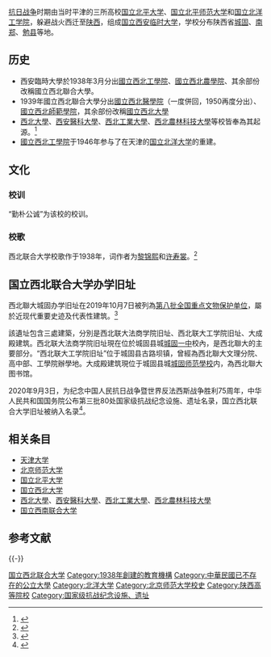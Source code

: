 [[抗日战争|抗日战争]]时期由当时平津的三所高校[[国立北平大学|国立北平大学]]、[[国立北平师范大学|国立北平师范大学]]和[[国立北洋工学院|国立北洋工学院]]，躲避战火西迁至[[陕西|陕西]]，组成[[国立西安临时大学|国立西安临时大学]]，学校分布陕西省[[城固|城固]]、[[南郑|南郑]]、[[勉县|勉县]]等地。

== 历史 ==
*西安臨時大學於1938年3月分出[[國立西北工學院|國立西北工學院]]、[[國立西北農學院|國立西北農學院]]、其余部份改稱國立西北聯合大學。
*1939年國立西北聯合大學分出[[國立西北醫學院|國立西北醫學院]]（一度併回，1950再度分出）、[[國立西北師範學院|國立西北師範學院]]，其余部份改稱[[國立西北大學|國立西北大學]]
*[[西北大学_(中国)|西北大學]]、[[西安醫科大學|西安醫科大學]]、[[西北工業大學|西北工業大學]]、[[西北農林科技大學|西北農林科技大學]]等校皆奉為其起源。<ref>{{Cite web |url=http://www.med.xjtu.edu.cn/history.asp |title=西安交通大学医学部历史渊源 |accessdate=2013-12-17 |archive-date=2013-12-17 |archive-url=https://web.archive.org/web/20131217045801/http://www.med.xjtu.edu.cn/history.asp |dead-url=no }}</ref>
*[[國立西北工學院|國立西北工學院]]于1946年参与了在天津的[[国立北洋大学|国立北洋大学]]的重建。

== 文化 ==
=== 校训 ===
“勤朴公诚”为该校的校训。

=== 校歌 ===
西北联合大学校歌作于1938年，词作者为[[黎锦熙|黎锦熙]]和[[许寿裳|许寿裳]]。<ref>{{Cite web |url= http://news.nwu.edu.cn/xiaoqing/news_detail.php?id=266&cat_id=384&bid=362 |title= 国立西北联合大学校歌 |author=  |date= 2012年3月23日 |publisher=  |language= zh-hans |accessdate= 2013年2月1日 |quote=  |archive-url= https://web.archive.org/web/20120720073609/http://news.nwu.edu.cn/xiaoqing/news_detail.php?id=266&cat_id=384&bid=362 |archive-date= 2012年7月20日 |dead-url= yes }}</ref>

==国立西北联合大学办学旧址==
{{文物保护单位
| 级别 = 全国
| 名称 = 国立西北联合大学办学旧址
| 图片 = 
| 图片说明 =
| 编号 =  8-0731-5-215
| 分类 = 近现代重要史迹及代表性建筑
| 时代 = [[近代|近代]]
| 所在 = {{CHN}}[[陝西省|陝西省]][[漢中市|漢中市]][[城固县|城固县]]
| 登录 = 2019年
| Cat = 陝西全国重点文物保护单位
}}

西北聯大城固办学旧址在2019年10月7日被列為[[第八批全国重点文物保护单位|第八批全国重点文物保护单位]]，屬於近现代重要史迹及代表性建筑。<ref>{{Cite web |url=https://news.nwu.edu.cn/info/1002/1209.htm |title=国立西北联合大学办学旧址列入国务院公布的第八批全国重点文物保护单位 |date=2019-10-17  |publisher=中华人民共和国国家文物局 |deadurl=yes |archiveurl= |archivedate=2013年9月21日 |df= }}</ref>

該遺址包含三處建築，分別是西北联大法商学院旧址、西北联大工学院旧址、大成殿建筑。西北联大法商学院旧址現在位於城固县城[[城固一中|城固一中]]校內，是西北聯大的主要部分。“西北联大工学院旧址”位于城固县古路坝镇，曾經為西北聯大文理分院、高中部、工學院辦學地。大成殿建筑現位于城固县城[[城固师范學校|城固师范學校]]内，為西北聯大图书馆。

2020年9月3日，为纪念中国人民抗日战争暨世界反法西斯战争胜利75周年，中华人民共和国国务院公布第三批80处国家级抗战纪念设施、遗址名录，国立西北联合大学旧址被纳入名录<ref>{{cite web |title=国务院关于公布第三批国家级  抗战纪念设施、遗址名录的通知 |url=http://www.gov.cn/zhengce/content/2020-09/03/content_5540097.htm |website=[[中国政府网|中国政府网]] |accessdate=2020-09-03 |archive-date=2020-09-04 |archive-url=https://web.archive.org/web/20200904015225/http://www.gov.cn/zhengce/content/2020-09/03/content_5540097.htm |dead-url=no }}</ref>。

== 相关条目 ==
* [[天津大学|天津大学]]
* [[北京师范大学|北京师范大学]]
* [[国立北平大学|国立北平大学]]
* [[国立西北大学|国立西北大学]]
* [[西北大学_(中国)|西北大學]]、[[西安醫科大學|西安醫科大學]]、[[西北工業大學|西北工業大學]]、[[西北農林科技大學|西北農林科技大學]]
* [[国立西南联合大学|国立西南联合大学]]

==参考文献==
<references/>

{{中国近代大学建筑}}
{{天津大学}}

{{-}}
{{Authority control}}

[[Category:国立西北联合大学|]]
[[Category:1938年創建的教育機構|Category:1938年創建的教育機構]]
[[Category:中華民國已不存在的公立大學|Category:中華民國已不存在的公立大學]]
[[Category:北洋大学|Category:北洋大学]]
[[Category:北京师范大学校史|Category:北京师范大学校史]]
[[Category:陕西高等院校|Category:陕西高等院校]]
[[Category:国家级抗战纪念设施、遗址|Category:国家级抗战纪念设施、遗址]]